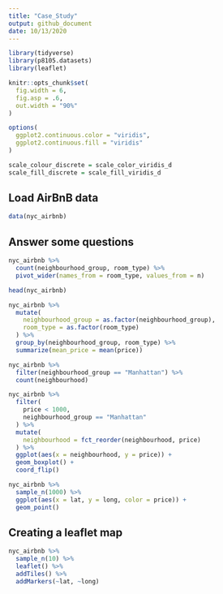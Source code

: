 ```yaml
---
title: "Case_Study"
output: github_document
date: 10/13/2020
---
```


```r
library(tidyverse)
library(p8105.datasets)
library(leaflet)

knitr::opts_chunk$set(
  fig.width = 6,
  fig.asp = .6,
  out.width = "90%"
)

options(
  ggplot2.continuous.color = "viridis",
  ggplot2.continuous.fill = "viridis"
)

scale_colour_discrete = scale_color_viridis_d
scale_fill_discrete = scale_fill_viridis_d
```

## Load AirBnB data
```r
data(nyc_airbnb)
```

## Answer some questions

```r
nyc_airbnb %>% 
  count(neighbourhood_group, room_type) %>% 
  pivot_wider(names_from = room_type, values_from = n)
```

```r
head(nyc_airbnb)

nyc_airbnb %>% 
  mutate(
    neighbourhood_group = as.factor(neighbourhood_group),
    room_type = as.factor(room_type)
  ) %>% 
  group_by(neighbourhood_group, room_type) %>%
  summarize(mean_price = mean(price))
```

```r
nyc_airbnb %>% 
  filter(neighbourhood_group == "Manhattan") %>% 
  count(neighbourhood)

nyc_airbnb %>% 
  filter(
    price < 1000,
    neighbourhood_group == "Manhattan"
  ) %>% 
  mutate(
    neighbourhood = fct_reorder(neighbourhood, price)
  ) %>% 
  ggplot(aes(x = neighbourhood, y = price)) + 
  geom_boxplot() + 
  coord_flip()
```

```r
nyc_airbnb %>% 
  sample_n(1000) %>% 
  ggplot(aes(x = lat, y = long, color = price)) + 
  geom_point()
```

## Creating a leaflet map

```r
nyc_airbnb %>% 
  sample_n(10) %>% 
  leaflet() %>% 
  addTiles() %>% 
  addMarkers(~lat, ~long)
```

